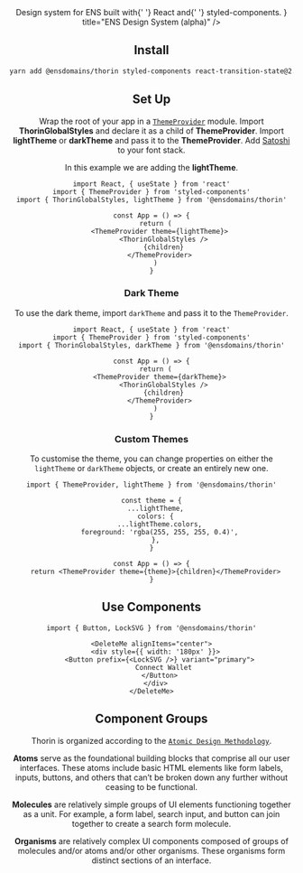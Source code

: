 
<Header
  description={
    <>
      Design system for <Link href="https://ens.domains">ENS</Link> built with{' '}
      <Link href="https://reactjs.org/">React</Link> and{' '}
      <Link href="https://styled-components.com/">styled-components</Link>.
    </>
  }
  title="ENS Design System (alpha)"
/>

## Install

```bash
yarn add @ensdomains/thorin styled-components react-transition-state@2.1.1
```

## Set Up

Wrap the root of your app in a [`ThemeProvider`](https://styled-components.com/docs/advanced) module. Import **ThorinGlobalStyles** and declare it as a child of **ThemeProvider**. Import **lightTheme** or **darkTheme** and pass it to the **ThemeProvider**. Add [Satoshi](https://www.fontshare.com/fonts/satoshi) to your font stack.

In this example we are adding the **lightTheme**.

```tsx
import React, { useState } from 'react'
import { ThemeProvider } from 'styled-components'
import { ThorinGlobalStyles, lightTheme } from '@ensdomains/thorin'

const App = () => {
  return (
    <ThemeProvider theme={lightTheme}>
      <ThorinGlobalStyles />
      {children}
    </ThemeProvider>
  )
}
```

### Dark Theme

To use the dark theme, import `darkTheme` and pass it to the `ThemeProvider`.

```tsx
import React, { useState } from 'react'
import { ThemeProvider } from 'styled-components'
import { ThorinGlobalStyles, darkTheme } from '@ensdomains/thorin'

const App = () => {
  return (
    <ThemeProvider theme={darkTheme}>
      <ThorinGlobalStyles />
      {children}
    </ThemeProvider>
  )
}
```

### Custom Themes

To customise the theme, you can change properties on either the `lightTheme` or `darkTheme` objects, or create an entirely new one.

```tsx
import { ThemeProvider, lightTheme } from '@ensdomains/thorin'

const theme = {
  ...lightTheme,
  colors: {
    ...lightTheme.colors,
    foreground: 'rgba(255, 255, 255, 0.4)',
  },
}

const App = () => {
  return <ThemeProvider theme={theme}>{children}</ThemeProvider>
}
```

## Use Components

```tsx
import { Button, LockSVG } from '@ensdomains/thorin'
```

```tsx live=true expand=true
<DeleteMe alignItems="center">
  <div style={{ width: '180px' }}>
    <Button prefix={<LockSVG />} variant="primary">
      Connect Wallet
    </Button>
  </div>
</DeleteMe>
```

## Component Groups

Thorin is organized according to the [`Atomic Design Methodology`](https://atomicdesign.bradfrost.com/chapter-2/).

**Atoms** serve as the foundational building blocks that comprise all our user interfaces. These atoms include basic HTML elements like form labels, inputs, buttons, and others that can’t be broken down any further without ceasing to be functional.

**Molecules** are relatively simple groups of UI elements functioning together as a unit. For example, a form label, search input, and button can join together to create a search form molecule.

**Organisms** are relatively complex UI components composed of groups of molecules and/or atoms and/or other organisms. These organisms form distinct sections of an interface.
